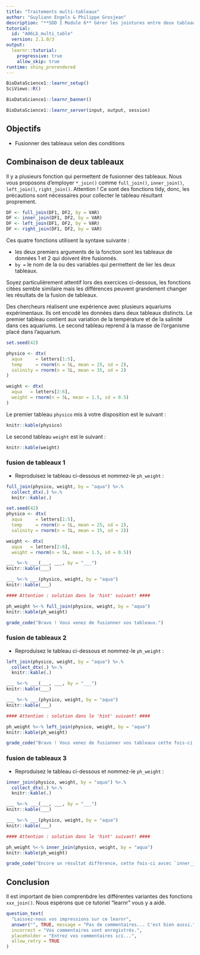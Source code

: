 ```yaml
---
title: "Traitements multi-tableaux"
author: "Guyliann Engels & Philippe Grosjean"
description: "**SDD I Module 6** Gérer les jointures entre deux tableaux de données."
tutorial:
  id: "A06Lb_multi_table"
  version: 2.1.0/3
output:
  learnr::tutorial:
    progressive: true
    allow_skip: true
runtime: shiny_prerendered
---
```


```r
BioDataScience1::learnr_setup()
SciViews::R()
```

```r
BioDataScience1::learnr_banner()
```

```r
BioDataScience1::learnr_server(input, output, session)
```

## Objectifs

-   Fusionner des tableaux selon des conditions

## Combinaison de deux tableaux

Il y a plusieurs fonction qui permettent de fusionner des tableaux. Nous vous proposons d'employer `*_join()` comme `full_join()`, `inner_join()`, `left_join()`, `right_join()`. Attention ! Ce sont des fonctions tidy, donc, les précautions sont nécessaires pour collecter le tableau résultant proprement.

```r
DF <- full_join(DF1, DF2, by = VAR)
DF <- inner_join(DF1, DF2, by = VAR)
DF <- left_join(DF1, DF2, by = VAR)
DF <- right_join(DF1, DF2, by = VAR)
```

Ces quatre fonctions utilisent la syntaxe suivante :

-   les deux premiers arguments de la fonction sont les tableaux de données 1 et 2 qui doivent être fusionnés.
-   `by =` le nom de la ou des variables qui permettent de lier les deux tableaux.

Soyez particulièrement attentif lors des exercices ci-dessous, les fonctions citées semble similaire mais les différences peuvent grandement changer les résultats de la fusion de tableaux.

Des chercheurs réalisent une expérience avec plusieurs aquariums expérimentaux. Ils ont encodé les données dans deux tableaux distincts. Le premier tableau contient aux variation de la température et de la salinité dans ces aquariums. Le second tableau reprend à la masse de l'organisme placé dans l'aquarium.

```r
set.seed(42)

physico <- dtx(
  aqua     = letters[1:5],
  temp     = rnorm(n = 5L, mean = 25, sd = 2),
  salinity = rnorm(n = 5L, mean = 35, sd = 2)
)

weight <- dtx(
  aqua   = letters[2:6],
  weight = rnorm(n = 5L, mean = 1.5, sd = 0.5)
)
```

Le premier tableau `physico` mis à votre disposition est le suivant :

```r
knitr::kable(physico)
```

Le second tableau `weight` est le suivant :

```r
knitr::kable(weight)
```

### fusion de tableaux 1

-   Reproduisez le tableau ci-dessous et nommez-le `ph_weight` :

```r
full_join(physico, weight, by = "aqua") %>.%
  collect_dtx(.) %>.%
  knitr::kable(.)
```

```r
set.seed(42)
physico <- dtx(
  aqua     = letters[1:5],
  temp     = rnorm(n = 5L, mean = 25, sd = 2),
  salinity = rnorm(n = 5L, mean = 35, sd = 2))

weight <- dtx(
  aqua   = letters[2:6],
  weight = rnorm(n = 5L, mean = 1.5, sd = 0.5))
```

```r
___ %<-% ___(___, ___, by = "___")
knitr::kable(___)
```

```r
___ %<-% ___(physico, weight, by = "aqua")
knitr::kable(___)

#### Attention : solution dans le 'hint' suivant! ####
```

```r
ph_weight %<-% full_join(physico, weight, by = "aqua")
knitr::kable(ph_weight)
```

```r
grade_code("Bravo ! Vous venez de fusionner vos tableaux.")
```

### fusion de tableaux 2

-   Reproduisez le tableau ci-dessous et nommez-le `ph_weight` :

```r
left_join(physico, weight, by = "aqua") %>.%
  collect_dtx(.) %>.%
  knitr::kable(.)
```

```r
___ %<-% ___(___, ___, by = "___")
knitr::kable(___)
```

```r
___ %<-% ___(physico, weight, by = "aqua")
knitr::kable(___)

#### Attention : solution dans le 'hint' suivant! ####
```

```r
ph_weight %<-% left_join(physico, weight, by = "aqua")
knitr::kable(ph_weight)
```

```r
grade_code("Bravo ! Vous venez de fusionner vos tableaux cette fois-ci avec `left_join()`. Remarquez que le résultat diffère de `full_join()`")
```

### fusion de tableaux 3

-   Reproduisez le tableau ci-dessous et nommez-le `ph_weight` :

```r
inner_join(physico, weight, by = "aqua") %>.%
  collect_dtx(.) %>.%
  knitr::kable(.)
```

```r
___ %<-% ___(___, ___, by = "___")
knitr::kable(___)
```

```r
___ %<-% ___(physico, weight, by = "aqua")
knitr::kable(___)

#### Attention : solution dans le 'hint' suivant! ####
```

```r
ph_weight %<-% inner_join(physico, weight, by = "aqua")
knitr::kable(ph_weight)
```

```r
grade_code("Encore un résultat différence, cette fois-ci avcec `inner_join()`.")
```

## Conclusion

Il est important de bien comprenbdre les différentes variantes des fonctions `xxx_join()`. Nous espérons que ce tutoriel "learnr" vous y a aidé.

```r
question_text(
  "Laissez-nous vos impressions sur ce learnr",
  answer("", TRUE, message = "Pas de commentaires... C'est bien aussi."),
  incorrect = "Vos commentaires sont enregistrés.",
  placeholder = "Entrez vos commentaires ici...",
  allow_retry = TRUE
)
```
